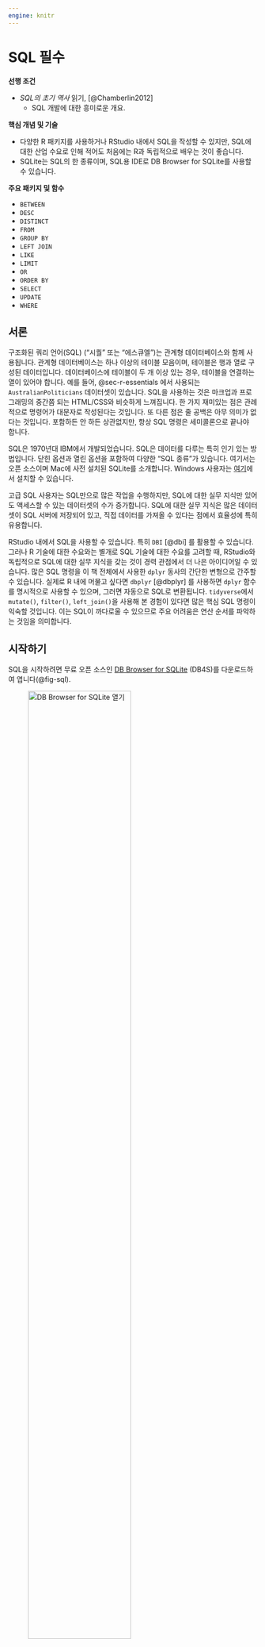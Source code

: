 ```yaml
---
engine: knitr
---
```


# SQL 필수 {#sec-sql}

**선행 조건**

- *SQL의 초기 역사* 읽기, [@Chamberlin2012]
  - SQL 개발에 대한 흥미로운 개요.

**핵심 개념 및 기술**

- 다양한 R 패키지를 사용하거나 RStudio 내에서 SQL을 작성할 수 있지만, SQL에 대한 산업 수요로 인해 적어도 처음에는 R과 독립적으로 배우는 것이 좋습니다.
- SQLite는 SQL의 한 종류이며, SQL용 IDE로 DB Browser for SQLite를 사용할 수 있습니다.

**주요 패키지 및 함수**

- `BETWEEN`
- `DESC`
- `DISTINCT`
- `FROM`
- `GROUP BY`
- `LEFT JOIN`
- `LIKE`
- `LIMIT`
- `OR`
- `ORDER BY`
- `SELECT`
- `UPDATE`
- `WHERE`

## 서론

구조화된 쿼리 언어(SQL) ("시퀄" 또는 "에스큐엘")는 관계형 데이터베이스와 함께 사용됩니다. 관계형 데이터베이스는 하나 이상의 테이블 모음이며, 테이블은 행과 열로 구성된 데이터입니다. 데이터베이스에 테이블이 두 개 이상 있는 경우, 테이블을 연결하는 열이 있어야 합니다. 예를 들어, @sec-r-essentials 에서 사용되는 `AustralianPoliticians` 데이터셋이 있습니다. SQL을 사용하는 것은 마크업과 프로그래밍의 중간쯤 되는 HTML/CSS와 비슷하게 느껴집니다. 한 가지 재미있는 점은 관례적으로 명령어가 대문자로 작성된다는 것입니다. 또 다른 점은 줄 공백은 아무 의미가 없다는 것입니다. 포함하든 안 하든 상관없지만, 항상 SQL 명령은 세미콜론으로 끝나야 합니다.

SQL은 1970년대 IBM에서 개발되었습니다. SQL은 데이터를 다루는 특히 인기 있는 방법입니다. 닫힌 옵션과 열린 옵션을 포함하여 다양한 "SQL 종류"가 있습니다. 여기서는 오픈 소스이며 Mac에 사전 설치된 SQLite를 소개합니다. Windows 사용자는 [여기](https://www.sqlite.org/download.html)에서 설치할 수 있습니다.

고급 SQL 사용자는 SQL만으로 많은 작업을 수행하지만, SQL에 대한 실무 지식만 있어도 액세스할 수 있는 데이터셋의 수가 증가합니다. SQL에 대한 실무 지식은 많은 데이터셋이 SQL 서버에 저장되어 있고, 직접 데이터를 가져올 수 있다는 점에서 효율성에 특히 유용합니다.

RStudio 내에서 SQL을 사용할 수 있습니다. 특히 `DBI` [@dbi] 를 활용할 수 있습니다. 그러나 R 기술에 대한 수요와는 별개로 SQL 기술에 대한 수요를 고려할 때, RStudio와 독립적으로 SQL에 대한 실무 지식을 갖는 것이 경력 관점에서 더 나은 아이디어일 수 있습니다. 많은 SQL 명령을 이 책 전체에서 사용한 `dplyr` 동사의 간단한 변형으로 간주할 수 있습니다. 실제로 R 내에 머물고 싶다면 `dbplyr` [@dbplyr] 를 사용하면 `dplyr` 함수를 명시적으로 사용할 수 있으며, 그러면 자동으로 SQL로 변환됩니다. `tidyverse`에서 `mutate()`, `filter()`, `left_join()`을 사용해 본 경험이 있다면 많은 핵심 SQL 명령이 익숙할 것입니다. 이는 SQL이 까다로울 수 있으므로 주요 어려움은 연산 순서를 파악하는 것임을 의미합니다.

## 시작하기

SQL을 시작하려면 무료 오픈 소스인 [DB Browser for SQLite](https://sqlitebrowser.org) (DB4S)를 다운로드하여 엽니다(@fig-sql).

![DB Browser for SQLite 열기](figures/sql_01.png){#fig-sql width=70% fig-align="center"}

[여기](https://github.com/RohanAlexander/telling_stories/blob/main/inputs/AustralianPoliticians.db)에서 "AustralianPoliticians.db"를 다운로드한 다음 "데이터베이스 열기"로 열고 데이터베이스를 다운로드한 위치로 이동합니다.

이제 다룰 세 가지 주요 SQL 명령은 `SELECT`, `FROM`, `WHERE`입니다. `SELECT`를 사용하면 데이터의 특정 열을 지정할 수 있으며, `SELECT`를 `select()`와 유사하게 고려할 수 있습니다. `select()`로 데이터셋을 지정해야 하고 파이프 연산자를 사용하여 그렇게 했던 것과 마찬가지로, `FROM`으로 데이터셋을 지정합니다. 예를 들어, "SQL 실행"을 열고 다음을 입력한 다음 "실행"을 클릭할 수 있습니다.

```sql
#| include: true
#| eval: false

SELECT
    surname   
FROM
    politicians;
```

결과는 성(surname) 열을 얻는 것입니다. 쉼표로 구분하여 여러 열을 선택하거나, 별표를 사용하여 모든 열을 선택할 수 있지만, 데이터셋이 우리가 모르는 사이에 변경될 경우 결과가 달라질 수 있으므로 이는 모범 사례가 아닙니다.

```sql
#| include: true
#| eval: false

SELECT
    uniqueID,
    surname   
FROM
    politicians;
```

```sql
#| include: true
#| eval: false

SELECT
    *
FROM
    politicians;
```

마지막으로, 반복되는 행이 있다면 `DISTINCT`를 사용하여 고유한 행만 볼 수 있습니다. 이는 `distinct()`와 유사합니다.

```sql
#| include: true
#| eval: false

SELECT
    DISTINCT surname   
FROM
    politicians;
```

지금까지 `SELECT`와 `FROM`을 사용했습니다. 일반적으로 사용되는 세 번째 명령은 `WHERE`이며, 이는 `filter()`와 유사하게 특정 행에 초점을 맞출 수 있도록 합니다.

```sql
#| include: true
#| eval: false

SELECT
    uniqueID,
    surname,
    firstName   
FROM
    politicians     
WHERE
    firstName = "Myles";
```

"=", "!=", ">", "<", ">=", "<="와 같은 모든 일반적인 논리 연산자는 `WHERE`와 함께 사용할 수 있습니다. `AND`와 `OR`를 사용하여 조건을 결합할 수 있습니다.

```sql
#| include: true
#| eval: false

SELECT
    uniqueID,
    surname,
    firstName   
FROM
    politicians     
WHERE
    firstName = "Myles" 
    OR firstName = "Ruth";
```

많은 결과를 반환하는 쿼리가 있다면 `LIMIT`를 사용하여 결과 수를 제한할 수 있습니다.

```sql
#| include: true
#| eval: false

SELECT
    uniqueID,
    surname,
    firstName        
FROM
    politicians          
WHERE
    firstName = "Robert"       LIMIT 5;
```

그리고 `ORDER`를 사용하여 결과의 순서를 지정할 수 있습니다.

```sql
#| include: true
#| eval: false

SELECT
    uniqueID,
    surname,
    firstName 
FROM
    politicians 
WHERE
    firstName = "Robert" 
ORDER BY
    surname DESC;
```

기준에 매우 가까운 행을 확인하십시오:

```sql
#| include: true
#| eval: false

SELECT
    uniqueID,
    surname,
    firstName      
FROM
    politicians      
WHERE
    firstName LIKE "Ma__";
```

위의 "_"는 모든 문자와 일치하는 와일드카드입니다. 이는 "Mary"와 "Mark"를 포함하는 결과를 제공합니다. `LIKE`는 대소문자를 구분하지 않습니다: "Ma__"와 "ma__" 모두 동일한 결과를 반환합니다.

"NULL" 또는 "NOT NULL"을 사용하여 누락된 데이터에 초점을 맞출 수 있습니다.

```sql
#| include: true
#| eval: false

SELECT
    uniqueID,
    surname,
    firstName,
    comment
FROM
    politicians      
WHERE
    comment     IS NULL;
```

숫자, 날짜, 텍스트 필드에 순서가 적용되어 `BETWEEN`을 모든 필드에 사용할 수 있습니다. 숫자뿐만 아니라. 예를 들어, X와 Z 사이의 문자로 시작하는 모든 성을 찾을 수 있습니다 (Z는 포함하지 않음).

```sql
#| include: true
#| eval: false

SELECT
    uniqueID,
    surname,
    firstName
FROM
    politicians      
WHERE
    surname     BETWEEN "X" AND "Z";
```

숫자 변수와 함께 `WHERE`를 사용하면 `BETWEEN`이 포함적입니다. 문자와 함께 사용한 예시와는 다릅니다.

```sql
#| include: true
#| eval: false

SELECT
    uniqueID,
    surname,
    firstName,
    birthYear
FROM
    politicians      
WHERE
    birthYear     BETWEEN 1980 AND 1990;
```

요청한 데이터셋 관측치를 제공하는 것 외에도 데이터셋을 수정할 수 있습니다. 예를 들어, `UPDATE`와 `SET`을 사용하여 값을 편집할 수 있습니다.

```sql
#| include: true
#| eval: false

UPDATE
    politicians   
SET
    displayName = "John Gilbert Alexander"
WHERE
    uniqueID = "Alexander1951";
```

`CASE`와 `ELSE`를 사용하여 if-else 논리를 통합할 수 있습니다. 예를 들어, "Josh Frydenberg"의 경우 "Yes", "Kevin Rudd"의 경우 "No", 다른 모든 경우 "Unsure"인 "wasTreasurer"라는 열을 추가할 수 있습니다.

```sql
#| include: true
#| eval: false

SELECT
    uniqueID,
    surname,
    firstName,
    birthYear,
    CASE                  
        WHEN uniqueID = "Frydenberg1971" THEN "Yes"                  
        WHEN surname = "Rudd" THEN "No"                  
        ELSE "Unsure"            
    END AS "wasTreasurer"        
FROM
    politicians;
```

`summarize()` 대신 `COUNT`, `SUM`, `MAX`, `MIN`, `AVG`, `ROUND`와 같은 명령을 사용하여 요약 통계를 생성할 수 있습니다. `COUNT`는 열 이름을 전달하여 해당 열에 대해 비어 있지 않은 행의 수를 계산하며, `MIN` 등도 유사하게 작동합니다.

```sql
#| include: true
#| eval: false

SELECT
    COUNT(uniqueID)   
FROM
    politicians;
```

```sql
#| include: true
#| eval: false

SELECT
    MIN(birthYear)   
FROM
    politicians;
```

R의 `group_by`와 유사하게 `GROUP BY`를 사용하여 데이터셋의 다른 그룹을 기반으로 결과를 얻을 수 있습니다.

```sql
#| include: true
#| eval: false

SELECT
    COUNT(uniqueID)   
FROM
    politicians     
GROUP BY
    gender;
```

마지막으로 `LEFT JOIN`을 사용하여 두 테이블을 결합할 수 있습니다. 점 표기법을 사용하여 일치하는 열을 지정하는 데 주의해야 합니다.

```sql
#| include: true
#| eval: false

SELECT
    politicians.uniqueID,
    politicians.firstName,
    politicians.surname,
    party.partySimplifiedName   
FROM
    politicians 
LEFT JOIN
    party     
        ON politicians.uniqueID = party.uniqueID;
```

SQL은 우리의 초점이 아니므로 몇 가지 필수 명령에 대한 간략한 개요만 제공했습니다. 경력 관점에서 SQL에 익숙해져야 합니다. SQL은 데이터 과학에 너무나 통합되어 있어서 "SQL 없이는 너무 멀리 갈 수 없을 것" [@robinsonnolis2020, p. 8]이며, "거의 모든" 데이터 과학 인터뷰에는 SQL에 대한 질문이 포함될 것입니다 [@robinsonnolis2020, p. 110].


## 연습 문제

### 연습 {.unnumbered}

무료 w3school [SQL 퀴즈](https://www.w3schools.com/quiztest/quiztest.asp?qtest=SQL)에서 최소 70%를 획득한 화면을 제출하십시오. [튜토리얼](https://www.w3schools.com/sql/default.asp)을 살펴보는 것도 좋지만, 이 장의 SQL 내용(`dplyr` 경험과 결합)만으로도 70%를 얻기에 충분합니다. 스크린샷에는 시간과 날짜가 포함되어야 합니다. 즉, 브라우저뿐만 아니라 전체 화면을 스크린샷하십시오.

### 퀴즈 {.unnumbered}

1.  SQL은 주로 무엇에 사용됩니까?
    a. 웹 페이지 스타일 지정
    b. 관계형 데이터베이스 관리 및 쿼리
    c. 머신러닝 모델 생성
    d. 그래픽 인터페이스 설계
2.  SQL에서 테이블에서 특정 열을 검색하는 데 사용되는 명령은 무엇입니까?
    a. JOIN
    b. WHERE
    c. SELECT
    d. FROM
3.  SQL에서 데이터를 쿼리할 테이블을 지정하는 데 사용되는 절은 무엇입니까?
    a. WHERE
    b. FROM
    c. GROUP BY
    d. SELECT
4.  SQL 명령 WHERE는 무엇을 합니까?
    a. 두 테이블을 조인합니다.
    b. 데이터를 정렬합니다.
    c. 동일한 데이터를 가진 레코드를 그룹화합니다.
    d. 지정된 조건에 따라 레코드를 필터링합니다.
5.  employees라는 테이블에서 모든 열을 선택하려면 어떻게 해야 합니까?
    a. SELECT # FROM employees;
    b. SELECT * FROM employees;
    c. SELECT all FROM employees;
    d. SELECT columns FROM employees;
6.  결과 집합에서 중복 행을 제거하는 데 사용되는 SQL 키워드는 무엇입니까?
    a. UNIQUE
    b. DISTINCT
    c. REMOVE
    d. DELETE
7.  SQL 쿼리에서 LIMIT 절의 목적은 무엇입니까?
    a. 열의 최대값을 설정합니다.
    b. 반환되는 행의 수를 제한합니다.
    c. 표시되는 열의 수를 제한합니다.
    d. 액세스 제어를 적용합니다.
8.  쿼리 결과 집합을 정렬하는 데 사용되는 SQL 절은 무엇입니까?
    a. SORT
    b. ORDER BY
    c. SORT BY
    d. ORDER
9.  SQL에서 LIKE 연산자와 함께 사용될 때 와일드카드 문자 _는 무엇을 나타냅니까?
    a. 모든 숫자
    b. 공백 문자
    c. 모든 단일 문자
    d. 0개 이상의 문자
10. firstName이 'Ma'로 시작하고 그 뒤에 두 문자가 오는 레코드를 어떻게 선택합니까?
    a. WHERE firstName LIKE 'Ma*';
    b. WHERE firstName LIKE 'Ma__';
    c. WHERE firstName LIKE 'Ma??';
    d. WHERE firstName LIKE 'Ma%';
11. 데이터베이스 테이블에서 데이터를 업데이트하는 데 사용되는 SQL 문은 무엇입니까?
    a. SET
    b. CHANGE
    c. UPDATE
    d. MODIFY
12. SQL 쿼리에서 NULL 값을 확인하려면 어떻게 해야 합니까?
    a. WHERE column LIKE NULL
    b. WHERE column EQUALS NULL
    c. WHERE column = NULL
    d. WHERE column IS NULL
13. SQL에서 BETWEEN 연산자는 무엇을 합니까?
    a. 주어진 범위 내의 값을 선택합니다.
    b. 결과 집합을 정렬합니다.
    c. 값이 NULL인지 확인합니다.
    d. 여러 조건을 결합합니다.
14. SQL에서 각 그룹에 집계 함수를 적용할 수 있도록 속성을 공유하는 행을 그룹화하는 데 사용되는 SQL 키워드는 무엇입니까?
    a. GROUP BY
    b. HAVING
    c. DISTINCT
    d. ORDER BY
15. SQL에서 LEFT JOIN의 목적은 무엇입니까?
    a. 두 테이블의 모든 행을 결합합니다.
    b. 오른쪽 테이블의 모든 레코드와 왼쪽 테이블의 일치하는 레코드를 반환합니다.
    c. 왼쪽 테이블의 모든 레코드와 오른쪽 테이블의 일치하는 레코드를 반환합니다.
    d. 두 테이블에서 일치하는 값을 가진 행을 반환합니다.
16. SQL 쿼리에서 SELECT *를 사용하는 것이 모범 사례가 아닌 이유는 무엇입니까?
    a. 열을 지정하는 것보다 느립니다.
    b. 모든 SQL 종류에서 지원되지 않습니다.
    c. 데이터를 반환하지 않습니다.
    d. 데이터베이스 스키마가 변경되면 예상치 못한 결과가 발생할 수 있습니다.

### 과제 {.unnumbered}

[여기](https://jacobfilipp.com/hammer/)에서 SQL 데이터셋을 가져오십시오.

SQL(R 또는 Python 아님)을 사용하여 이 관찰 데이터를 사용하여 몇 가지 결과를 도출하십시오. Quarto를 사용하여 짧은 논문을 작성하십시오 (그래프를 만드는 데 R/Python을 사용해도 좋지만, 데이터 준비/조작에는 사용하지 마십시오. 이는 별도의 스크립트에서 SQL로 수행되어야 합니다). 토론에서 다음 각각에 대한 하위 섹션을 하나씩 포함하십시오: 1) 상관 관계 대 인과 관계; 2) 누락된 데이터; 3) 편향의 원인.

일반적인 기대치를 충족하는 GitHub 저장소 링크(그룹당 하나의 저장소)를 제출하십시오.

관련된 루브릭 구성 요소는 다음과 같습니다: "R/Python 인용", "데이터 인용", "수업 논문", "LLM 사용 문서화", "제목", "저자, 날짜, 저장소", "초록", "서론", "데이터", "측정", "결과", "토론", "산문", "교차 참조", "캡션", "그래프/표/기타", "참고 문헌", "커밋", "스케치", "시뮬레이션", "테스트", "재현 가능한 워크플로우".
